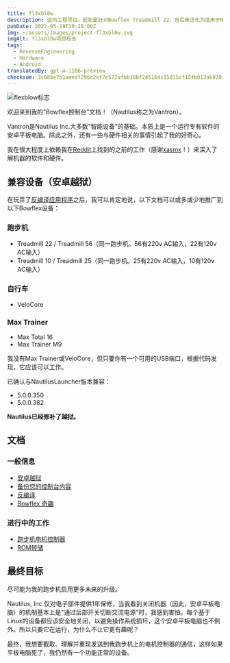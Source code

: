 ```yaml
---
title: fl3xbl0w
description: 逆向工程项目。起初是针对Bowflex Treadmill 22，但后来泛化为适用于Nautilus Inc.（Nautilus、Bowflex、Schwinn）销售的任何Android设备。
pubDate: 2022-05-28T10:28:00Z
img: ~/assets/images/project-fl3xbl0w.svg
imgAlt: fl3xbl0w项目标志
tags:
  - ReverseEngineering
  - Hardware
  - Android
translatedBy: gpt-4-1106-preview
checksum: 3c68be7b1aeedf296c2ef7e572afbb18bf245164c15815cf15fb013ab8703dc1
---
```



<Image src={HeaderImage} alt="flexblow标志" format="webp" width={800} />

欢迎来到我的"Bowflex控制台"文档！（Nautilus称之为Vantron）。

Vantron是Nautilus Inc.大多数"智能设备"的基础。本质上是一个运行专有软件的安卓平板电脑。除此之外，还有一些与硬件相关的事情引起了我的好奇心。

我在很大程度上依赖我在[Reddit](https://www.reddit.com/r/Bowflex/comments/mi8wdo/unlocking_bowflex_velocore/)上找到的之前的工作（感谢[xasmx](https://www.reddit.com/user/xasmx/)！）来深入了解机器的软件和硬件。

## 兼容设备（安卓越狱）

在玩弄了<a href="/zh/projects/fl3xbl0w/decompiling" target="_self">反编译应用程序</a>之后，我可以肯定地说，以下文档可以或多或少地推广到以下Bowflex设备：

### 跑步机

- Treadmill 22 / Treadmill 56（同一跑步机。56有220v AC输入，22有120v AC输入）
- Treadmill 10 / Treadmill 25（同一跑步机。25有220v AC输入，10有120v AC输入）

### 自行车

- VeloCore

### Max Trainer

- Max Total 16
- Max Trainer M9

我没有Max Trainer或VeloCore，但只要你有一个可用的USB端口，根据代码发现，它应该可以工作。

已确认与NautilusLauncher版本兼容：

- 5.0.0.350
- 5.0.0.382

**Nautilus已经修补了越狱。**

## 文档

### 一般信息

- <a href="/zh/projects/fl3xbl0w/jailbreak" target="_self">
    安卓越狱
  </a>
- <a href="/zh/projects/fl3xbl0w/backup" target="_self">
    备份您的控制台内容
  </a>
- <a href="/zh/projects/fl3xbl0w/decompiling" target="_self">
    反编译
  </a>
- <a href="/zh/projects/fl3xbl0w/quirks" target="_self">
    Bowflex 奇趣
  </a>

### 进行中的工作

- <a href="/zh/projects/fl3xbl0w/treadmotor" target="_self">
    跑步机电机控制器
  </a>
- <a href="/zh/projects/fl3xbl0w/romdump" target="_self">
    ROM转储
  </a>

## 最终目标

尽可能为我的跑步机启用更多未来的升级。

Nautilus, Inc.仅对电子部件提供1年保修，当我看到关闭机器（因此，安卓平板电脑）的机制基本上是"通过后部开关切断交流电源"时，我感到害怕。每个基于Linux的设备都应该安全地关闭，以避免操作系统损坏，这个安卓平板电脑也不例外。所以只要它在运行，为什么不让它更有趣呢？

最终，我想要截取、理解并重现发送到我跑步机上的电机控制器的通信，这样如果平板电脑死了，我仍然有一个功能正常的设备。
